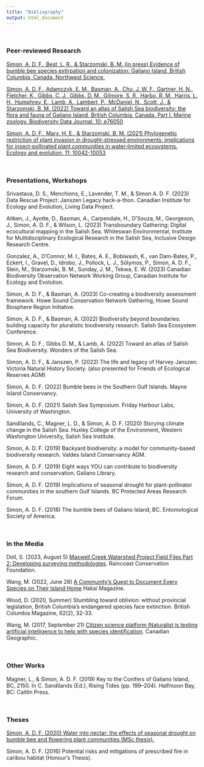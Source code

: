 ```yaml
---
title: "Bibliography"
output: html_document
---
```



\

### <b>Peer-reviewed Research</b> 

[Simon, A. D. F., Best, L. R., & Starzomski, B. M. (in press) Evidence of bumble bee species extirpation and colonization: Galiano Island, British Columbia, Canada. Northwest Science.](https://biogaliano.org/galiano-island-harnesses-inaturalist-to-detect-historical-changes-in-the-local-bumble-bee-community/)

[Simon, A. D. F., Adamczyk, E. M., Basman, A., Chu, J. W. F., Gartner, H. N., Fletcher, K., Gibbs, C. J., Gibbs, D. M., Gilmore, S. R., Harbo, R. M., Harris, L. H., Humphrey, E., Lamb, A., Lambert, P., McDaniel, N., Scott, J., & Starzomski, B. M. (2022) Toward an atlas of Salish Sea biodiversity: the flora and fauna of Galiano Island, British Columbia, Canada. Part I. Marine zoology. Biodiversity Data Journal. 10: e76050](https://bdj.pensoft.net/article/76050/")

[Simon, A. D. F., Marx, H. E., & Starzomski, B. M. (2021) Phylogenetic restriction of plant invasion in drought-stressed environments: implications for insect‐pollinated plant communities in water‐limited ecosystems. Ecology and evolution. 11: 10042-10053]("https://www.ncbi.nlm.nih.gov/pmc/articles/PMC8328464/")

\

### <b>Presentations, Workshops</b>

Srivastava, D. S., Menchions, E., Lavender, T. M., & Simon A. D. F. (2023) Data Rescue Project: Janszen Legacy hack-a-thon. Canadian Institute for Ecology and Evolution, Living Data Project.

Aitken, J., Ayotte, D., Basman, A., Carpendale, H., D'Souza, M., Georgeson, J., Simon, A. D. F., & Wilson, L. (2023) Transboundary Gathering: Digital ecocultural mapping in the Salish Sea. Whiteswan Environmental, Institute for Multidisciplinary Ecological Research in the Salish Sea, Inclusive Design Research Centre.

Gonzalez, A., O'Connor, M. I., Bates, A. E., Bobiwash, K., van Dam-Bates, P., Eckert, I., Gravel, D., Idrobo, J., Pollock, L. J., Sólymos, P., Simon, A. D. F., Slein, M., Starzomski, B. M., Sunday, J. M., Tekwa, E. W. (2023) Canadian Biodiversity Observation Network Working Group, Canadian Institute for Ecology and Evolution.

Simon, A. D. F., & Basman, A. (2023) Co-creating a biodiversity assessment framework. Howe Sound Conservation Network Gathering, Howe Sound Biosphere Region Initiative.

Simon, A. D. F., & Basman, A. (2022) Biodiversity beyond boundaries: building capacity for pluralistic biodiversity research. Salish Sea Ecosystem Conference.

Simon, A. D. F., Gibbs D. M., & Lamb, A. (2022) Toward an atlas of Salish Sea Biodiversity. Wonders of the Salish Sea.

Simon, A. D. F., & Janszen, P. (2022) The life and legacy of Harvey Janszen. Victoria Natural History Society. (also presented for Friends of Ecological Reserves AGM)

Simon, A. D. F. (2022) Bumble bees in the Southern Gulf Islands. Mayne Island Conservancy.

Simon, A. D. F. (2021) Salish Sea Symposium. Friday Harbour Labs, University of Washington.

Sandilands, C., Magner, L. D., & Simon, A. D. F. (2020) Storying climate change in the Salish Sea. Huxley College of the Environment, Western Washington University, Salish Sea Institute.

Simon, A. D. F. (2019) Backyard biodiversity: a model for community-based biodiversity research. Valdes Island Conservancy AGM.

Simon, A. D. F. (2019) Eight ways YOU can contribute to biodiversity research and conservation. Galiano Library.

Simon, A. D. F. (2019) Implications of seasonal drought for plant-pollinator communities in the southern Gulf Islands. BC Protected Areas Research Forum.

Simon, A. D. F. (2018) The bumble bees of Galiano Island, BC. Entomological Society of America.

\

### <b>In the Media</b> 

Doll, S. (2023, August 5) [Maxwell Creek Watershed Project Field Files Part 2: Developing surveying methodologies](https://www.raincoast.org/2022/08/maxwell-creek-watershed-project-field-files-part-2-developing-surveying-methodologies/). Raincoast Conservation Foundation.

Wang, M. (2022, June 28) [A Community’s Quest to Document Every Species on Their Island Home](https://hakaimagazine.com/features/a-communitys-quest-to-document-every-species-on-their-island-home) Hakai Magazine.

Wood, D. (2020, Summer) Stumbling toward oblivion: without provincial legislation, British Columbia's endangered species face extinction. British Columbia Magazine, 62(2), 32-33.

Wang, M. (2017, September 21) [Citizen science platform iNaturalist is testing artificial intelligence to help with species identification](https://canadiangeographic.ca/articles/citizen-science-platform-inaturalist-is-testing-artificial-intelligence-to-help-with-species-identification/). Canadian Geographic.

\

### <b>Other Works</b>

Magner, L., & Simon, A. D. F. (2019) Key to the Conifers of Galiano Island, BC, 2150. In C. Sandilands (Ed.), Rising Tides (pp. 199–204). Halfmoon Bay, BC: Caitlin Press.

\

### <b>Theses</b>

[Simon, A. D. F. (2020) Water into nectar: the effects of seasonal drought on bumble bee and flowering plant communities (MSc thesis).](https://dspace.library.uvic.ca:8443/handle/1828/11837/)

Simon, A. D. F. (2016) Potential risks and mitigations of prescribed fire in caribou habitat (Honour's Thesis).
